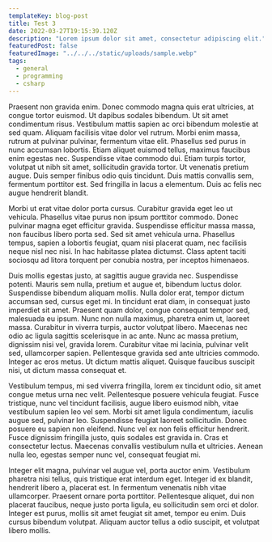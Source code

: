 ```yaml
---
templateKey: blog-post
title: Test 3
date: 2022-03-27T19:15:39.120Z
description: "Lorem ipsum dolor sit amet, consectetur adipiscing elit."
featuredPost: false
featuredImage: "../../../static/uploads/sample.webp"
tags:
  - general
  - programming
  - csharp
---
```

 Praesent non gravida enim. Donec commodo magna quis erat ultricies, at congue tortor euismod. Ut dapibus sodales bibendum. Ut sit amet condimentum risus. Vestibulum mattis sapien ac orci bibendum molestie at sed quam. Aliquam facilisis vitae dolor vel rutrum. Morbi enim massa, rutrum at pulvinar pulvinar, fermentum vitae elit. Phasellus sed purus in nunc accumsan lobortis. Etiam aliquet euismod tellus, maximus faucibus enim egestas nec. Suspendisse vitae commodo dui. Etiam turpis tortor, volutpat ut nibh sit amet, sollicitudin gravida tortor. Ut venenatis pretium augue. Duis semper finibus odio quis tincidunt. Duis mattis convallis sem, fermentum porttitor est. Sed fringilla in lacus a elementum. Duis ac felis nec augue hendrerit blandit.  

Morbi ut erat vitae dolor porta cursus. Curabitur gravida eget leo ut vehicula. Phasellus vitae purus non ipsum porttitor commodo. Donec pulvinar magna eget efficitur gravida. Suspendisse efficitur massa massa, non faucibus libero porta sed. Sed sit amet vehicula urna. Phasellus tempus, sapien a lobortis feugiat, quam nisi placerat quam, nec facilisis neque nisl nec nisi. In hac habitasse platea dictumst. Class aptent taciti sociosqu ad litora torquent per conubia nostra, per inceptos himenaeos.  

Duis mollis egestas justo, at sagittis augue gravida nec. Suspendisse potenti. Mauris sem nulla, pretium et augue et, bibendum luctus dolor. Suspendisse bibendum aliquam mollis. Nulla dolor erat, tempor dictum accumsan sed, cursus eget mi. In tincidunt erat diam, in consequat justo imperdiet sit amet. Praesent quam dolor, congue consequat tempor sed, malesuada eu ipsum. Nunc non nulla maximus, pharetra enim ut, laoreet massa. Curabitur in viverra turpis, auctor volutpat libero. Maecenas nec odio ac ligula sagittis scelerisque in ac ante. Nunc ac massa pretium, dignissim nisi vel, gravida lorem. Curabitur vitae mi lacinia, pulvinar velit sed, ullamcorper sapien. Pellentesque gravida sed ante ultricies commodo. Integer ac eros metus. Ut dictum mattis aliquet. Quisque faucibus suscipit nisi, ut dictum massa consequat et.  

Vestibulum tempus, mi sed viverra fringilla, lorem ex tincidunt odio, sit amet congue metus urna nec velit. Pellentesque posuere vehicula feugiat. Fusce tristique, nunc vel tincidunt facilisis, augue libero euismod nibh, vitae vestibulum sapien leo vel sem. Morbi sit amet ligula condimentum, iaculis augue sed, pulvinar leo. Suspendisse feugiat laoreet sollicitudin. Donec posuere eu sapien non eleifend. Nunc vel ex non felis efficitur hendrerit. Fusce dignissim fringilla justo, quis sodales est gravida in. Cras et consectetur lectus. Maecenas convallis vestibulum nulla et ultricies. Aenean nulla leo, egestas semper nunc vel, consequat feugiat mi.  

Integer elit magna, pulvinar vel augue vel, porta auctor enim. Vestibulum pharetra nisi tellus, quis tristique erat interdum eget. Integer id ex blandit, hendrerit libero a, placerat est. In fermentum venenatis nibh vitae ullamcorper. Praesent ornare porta porttitor. Pellentesque aliquet, dui non placerat faucibus, neque justo porta ligula, eu sollicitudin sem orci et dolor. Integer est purus, mollis sit amet feugiat sit amet, tempor eu enim. Duis cursus bibendum volutpat. Aliquam auctor tellus a odio suscipit, et volutpat libero mollis.